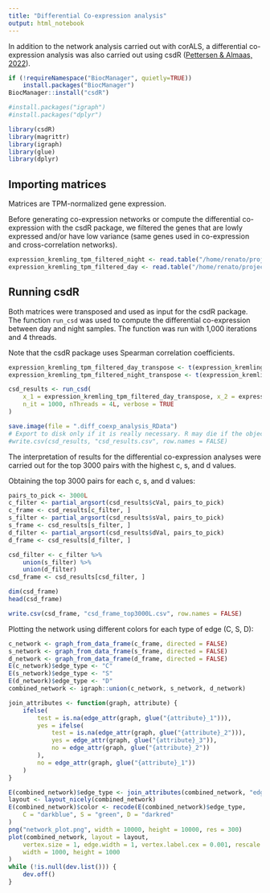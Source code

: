 ```yaml
---
title: "Differential Co-expression analysis"
output: html_notebook
---
```


In addition to the network analysis carried out with corALS, a differential co-expression analysis was also carried out using csdR ([Pettersen & Almaas, 2022](https://link.springer.com/article/10.1186/s12859-022-04605-1)).

```r
if (!requireNamespace("BiocManager", quietly=TRUE))
    install.packages("BiocManager")
BiocManager::install("csdR")

#install.packages("igraph")
#install.packages("dplyr")

library(csdR)
library(magrittr)
library(igraph)
library(glue)
library(dplyr)
```

## Importing matrices

Matrices are TPM-normalized gene expression.

Before generating co-expression networks or compute the differential co-expression with the csdR package, we filtered the genes that are lowly expressed and/or have low variance (same genes used in co-expression and cross-correlation networks). 


```r
expression_kremling_tpm_filtered_night <- read.table("/home/renato/projects/fapesp_bepe_pd/transcriptome/expression_kremling_tpm_filtered_night.tsv", header = TRUE, sep = "\t", row.names = 1)
expression_kremling_tpm_filtered_day <- read.table("/home/renato/projects/fapesp_bepe_pd/transcriptome/expression_kremling_tpm_filtered_day.tsv", header = TRUE, sep = "\t", row.names = 1)
```

## Running csdR

Both matrices were transposed and used as input for the csdR package.
The function `run_csd` was used to compute the differential co-expression between day and night samples. The function was run with 1,000 iterations and 4 threads.

Note that the csdR package uses Spearman correlation coefficients.

```r
expression_kremling_tpm_filtered_day_transpose <- t(expression_kremling_tpm_filtered_day)
expression_kremling_tpm_filtered_night_transpose <- t(expression_kremling_tpm_filtered_night)

csd_results <- run_csd(
    x_1 = expression_kremling_tpm_filtered_day_transpose, x_2 = expression_kremling_tpm_filtered_night_transpose,
    n_it = 1000, nThreads = 4L, verbose = TRUE
)

save.image(file = ".diff_coexp_analysis_RData")
# Export to disk only if it is really necessary. R may die if the object is too big.
#write.csv(csd_results, "csd_results.csv", row.names = FALSE)
```


The interpretation of results for the differential co-expression analyses were carried out for the top 3000 pairs with the highest c, s, and d values.

Obtaining the top 3000 pairs for each c, s, and d values:

```r
pairs_to_pick <- 3000L
c_filter <- partial_argsort(csd_results$cVal, pairs_to_pick)
c_frame <- csd_results[c_filter, ]
s_filter <- partial_argsort(csd_results$sVal, pairs_to_pick)
s_frame <- csd_results[s_filter, ]
d_filter <- partial_argsort(csd_results$dVal, pairs_to_pick)
d_frame <- csd_results[d_filter, ]

csd_filter <- c_filter %>%
    union(s_filter) %>%
    union(d_filter)
csd_frame <- csd_results[csd_filter, ]

dim(csd_frame)
head(csd_frame)

write.csv(csd_frame, "csd_frame_top3000L.csv", row.names = FALSE)
```


Plotting the network using different colors for each type of edge (C, S, D):

```r
c_network <- graph_from_data_frame(c_frame, directed = FALSE)
s_network <- graph_from_data_frame(s_frame, directed = FALSE)
d_network <- graph_from_data_frame(d_frame, directed = FALSE)
E(c_network)$edge_type <- "C"
E(s_network)$edge_type <- "S"
E(d_network)$edge_type <- "D"
combined_network <- igraph::union(c_network, s_network, d_network)

join_attributes <- function(graph, attribute) {
    ifelse(
        test = is.na(edge_attr(graph, glue("{attribute}_1"))),
        yes = ifelse(
            test = is.na(edge_attr(graph, glue("{attribute}_2"))),
            yes = edge_attr(graph, glue("{attribute}_3")),
            no = edge_attr(graph, glue("{attribute}_2"))
        ),
        no = edge_attr(graph, glue("{attribute}_1"))
    )
}

E(combined_network)$edge_type <- join_attributes(combined_network, "edge_type")
layout <- layout_nicely(combined_network)
E(combined_network)$color <- recode(E(combined_network)$edge_type,
    C = "darkblue", S = "green", D = "darkred"
)
png("network_plot.png", width = 10000, height = 10000, res = 300)
plot(combined_network, layout = layout,
    vertex.size = 1, edge.width = 1, vertex.label.cex = 0.001, rescale = TRUE,
    width = 1000, height = 1000
)
while (!is.null(dev.list())) {
    dev.off()
}

```